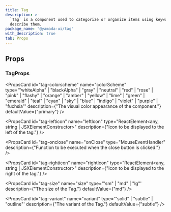 ```yaml
---
title: Tag
description: >-
  `Tag` is a component used to categorize or organize items using keywords that
  describe them.
package_name: "@yamada-ui/tag"
with_description: true
tab: Props
---
```


## Props

### TagProps

<PropsCard
  id="tag-colorscheme"
  name="colorScheme"
  type='"whiteAlpha" | "blackAlpha" | "gray" | "neutral" | "red" | "rose" | "pink" | "flashy" | "orange" | "amber" | "yellow" | "lime" | "green" | "emerald" | "teal" | "cyan" | "sky" | "blue" | "indigo" | "violet" | "purple" | "fuchsia"'
  description={"The visual color appearance of the component."}
  defaultValue={"primary"}
/>

<PropsCard
  id="tag-lefticon"
  name="leftIcon"
  type="ReactElement<any, string | JSXElementConstructor<any>>"
  description={"Icon to be displayed to the left of the tag."}
/>

<PropsCard
  id="tag-onclose"
  name="onClose"
  type="MouseEventHandler<HTMLElement>"
  description={"Function to be executed when the close button is clicked."}
/>

<PropsCard
  id="tag-righticon"
  name="rightIcon"
  type="ReactElement<any, string | JSXElementConstructor<any>>"
  description={"Icon to be displayed to the right of the tag."}
/>

<PropsCard
  id="tag-size"
  name="size"
  type='"sm" | "md" | "lg"'
  description={"The size of the Tag."}
  defaultValue={"md"}
/>

<PropsCard
  id="tag-variant"
  name="variant"
  type='"solid" | "subtle" | "outline"'
  description={"The variant of the Tag."}
  defaultValue={"subtle"}
/>
